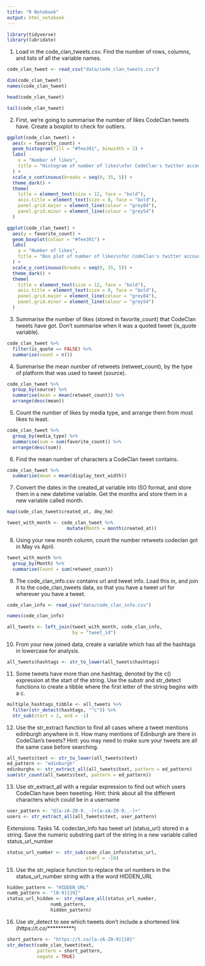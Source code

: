 ```yaml
---
title: "R Notebook"
output: html_notebook
---
```


```r
library(tidyverse)
library(lubridate)
```

1. Load in the code_clan_tweets.csv. Find the number of rows, columns, and lists of all the variable names.
```r
code_clan_tweet <- read_csv("data/code_clan_tweets.csv")
```

```r
dim(code_clan_tweet)
names(code_clan_tweet)
```

```r
head(code_clan_tweet)
```

```r
tail(code_clan_tweet)
```

2. First, we’re going to summarise the number of likes CodeClan tweets have. Create a boxplot to check for outliers.
```r
ggplot(code_clan_tweet) +
  aes(x = favorite_count) +
  geom_histogram(fill = "#fee391", binwidth = 2) +
  labs(
    x = "Number of likes",
    title = "Histogram of number of likes\nfor CodeClan's twitter account"
  ) +
  scale_x_continuous(breaks = seq(0, 35, 5)) +
  theme_dark() +
  theme(
    title = element_text(size = 12, face = "bold"), 
    axis.title = element_text(size = 8, face = "bold"), 
    panel.grid.major = element_line(colour = "grey84"), 
    panel.grid.minor = element_line(colour = "grey54")
  )
```


```r
ggplot(code_clan_tweet) +
  aes(y = favorite_count) +
  geom_boxplot(colour = "#fee391") +
  labs(
    y = "Number of likes",
    title = "Box plot of number of likes\nfor CodeClan's twitter account"
  ) +
  scale_y_continuous(breaks = seq(0, 35, 5)) +
  theme_dark() +
  theme(
    title = element_text(size = 12, face = "bold"), 
    axis.title = element_text(size = 8, face = "bold"), 
    panel.grid.major = element_line(colour = "grey84"), 
    panel.grid.minor = element_line(colour = "grey54")
  )
```


3. Summarise the number of likes (stored in favorite_count) that CodeClan tweets have got. Don’t summarise when it was a quoted tweet (is_quote variable).
```r
code_clan_tweet %>%
  filter(is_quote == FALSE) %>%
  summarise(count = n())
```

4. Summarise the mean number of retweets (retweet_count), by the type of platform that was used to tweet (source).
```r
code_clan_tweet %>%
  group_by(source) %>%
  summarise(mean = mean(retweet_count)) %>%
  arrange(desc(mean))
```

5. Count the number of likes by media type, and arrange them from most likes to least.
```r
code_clan_tweet %>%
  group_by(media_type) %>%
  summarise(sum = sum(favorite_count)) %>%
  arrange(desc(sum))
```

6. Find the mean number of characters a CodeClan tweet contains.
```r
code_clan_tweet %>%
  summarise(mean = mean(display_text_width))
```

7. Convert the dates in the created_at variable into ISO format, and store them in a new datetime variable. Get the months and store them in a new variable called month.

```r
map(code_clan_tweet$created_at, dmy_hm)

tweet_with_month <- code_clan_tweet %>%
                      mutate(Month = month(created_at))
```

8. Using your new month column, count the number retweets codeclan got in May vs April.
```r
tweet_with_month %>%
  group_by(Month) %>%
  summarise(Count = sum(retweet_count))
```

9. The code_clan_info.csv contains url and tweet info. Load this in, and join it to the code_clan_tweets data, so that you have a tweet url for wherever you have a tweet.
```r
code_clan_info <- read_csv("data/code_clan_info.csv")
```

```r
names(code_clan_info)
```

```r
all_tweets <- left_join(tweet_with_month, code_clan_info, 
                        by = "tweet_id")
```


10. From your new joined data, create a variable which has all the hashtags in lowercase for analysis.
```r
all_tweets$hashtags <- str_to_lower(all_tweets$hashtags)
```


11. Some tweets have more than one hashtag, denoted by the c() expression at the start of the string. Use the substr and str_detect functions to create a tibble where the first letter of the string begins with a c.
```r
multiple_hashtags_tibble <- all_tweets %>%
  filter(str_detect(hashtags, "^c")) %>%
  str_sub(start = 2, end = -1)
```


12. Use the str_extract function to find all cases where a tweet mentions edinburgh anywhere in it. How many mentions of Edinburgh are there in CodeClan’s tweets? Hint: you may need to make sure your tweets are all the same case before searching.
```r
all_tweets$text <- str_to_lower(all_tweets$text)
ed_pattern <- "edinburgh"
edinburghs <- str_extract_all(all_tweets$text, pattern = ed_pattern)
sum(str_count(all_tweets$text, pattern = ed_pattern))
```

13. Use str_extract_all with a regular expression to find out which users CodeClan have been tweeting. Hint: think about all the different characters which could be in a username
```r
user_pattern <- "@[a-zA-Z0-9._-]+[a-zA-Z0-9._-]+"
users <- str_extract_all(all_tweets$text, user_pattern)
```


Extensions: Tasks
14. codeclan_info has tweet url (status_url) stored in a string. Save the numeric substring part of the string in a new variable called  status_url_number
```r
status_url_number <- str_sub(code_clan_info$status_url, 
                             start = -19)
```


15. Use the str_replace function to replace the url numbers in the status_url_number string with a the word HIDDEN_URL
```r
hidden_pattern <- "HIDDEN_URL"
numb_pattern <- "[0-9]{19}"
status_url_hidden <- str_replace_all(status_url_number, 
                numb_pattern, 
                hidden_pattern)
```


16. Use str_detect to see which tweets don’t include a shortened link (https://t.co/**********)
```r
short_pattern <- "https://t.co/[a-zA-Z0-9]{10}"
str_detect(code_clan_tweet$text, 
           pattern = short_pattern, 
           negate = TRUE)
```






















